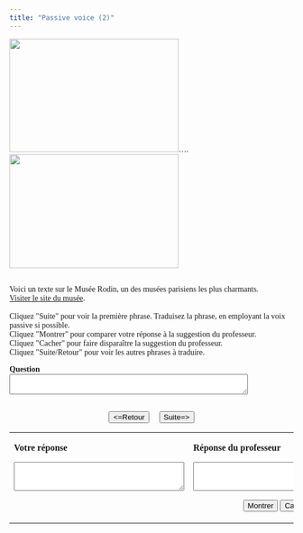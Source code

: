 ```yaml
---
title: "Passive voice (2)"
---
```

<head>
  <style>
    body {
      font-family: Garamond, serif;
    }
  </style>
</head>


<img src="rodin1.jpg" width="300" height="201" />....<img src="rodin2.jpg" width="300" height="202" /><br /><br />

Voici un texte sur le Musée Rodin, un des musées parisiens les plus charmants. <br /><a href="https://www.musee-rodin.fr/" title="Le Musée Rodin" target="blank">Visiter le site du musée</a>.<br /><br />
Cliquez &quot;Suite&quot; pour voir la première phrase. Traduisez la phrase, en employant la voix passive si possible. <br>
Cliquez &quot;Montrer&quot; pour comparer votre réponse &agrave; la suggestion du professeur.<br>
Cliquez &quot;Cacher&quot; pour faire dispara&icirc;tre la suggestion du professeur. <br />
Cliquez &quot;Suite/Retour&quot; pour voir les autres phrases à traduire.<br>

  <form name="qbox" action="" method="post">
    <p>
      <b>Question</b><br />
      <textarea name="q" rows="2" wrap="virtual" cols="50"></textarea>
    </p>
    <center>
      <br>
      <button onClick="begin(-1)" type="button">&lt;=Retour</button>
      &nbsp; &nbsp;
      <button onClick="begin(1)" type="button">Suite=&gt;</button>
      <br />

    </center>
  </form>

  <table width="80%" border="0" align="center">
    <tbody>
      <tr>
        <td valign="top" width="236">
          <p>
            <b>Votre réponse</b>
          </p>
          <form name="Sinput" action="" method="post">
            <p>
              <textarea name="Content" rows="3" wrap="virtual" cols="35"></textarea>
            </p>
          </form>
        </td>
        <td valign="top" width="308">
          <p>
            <b>Réponse du professeur</b>
          </p>
          <form name="feedback" action="" method="post">
            <p>
              <textarea name="fb" rows="3" wrap="virtual" cols="35"></textarea>
            </p>
          </form>
          <form name="Check" action="" method="post">
            <center>
              <button onClick="checkAnswer()" type="button">Montrer</button>
              <button onClick="hideAnswer()" type="button">Cacher</button>
            </center>
          </form>
        </td>
      </tr>
    </tbody>
  </table>

<SCRIPT language=Javascript><!--//
//  This code is based on a script by Marmoe Soemarmo.  
//  Dan Beeby modified it and wrote the creation interface, JavaScripts, and Perl Scripts.
//  http://lang.swarthmore.edu/mellon -- dbeeby@haverford.edu.
//  Content by Alison Murray Levine, University of Virginia, alevine@virginia.edu.
//  You may borrow and modify these scripts, but please give credit where credit is due.
	var Question= new Array();
	var Answer= new Array();
//---------------------DATA--------------------

Question[1]="In 1911 the Hôtel Biron, current site of the Musée Rodin, was bought by the French government.";Question[2]="Rodin's collections were offered to the government in exchange for a guarantee that a museum would be devoted to him at the Hôtel Biron.";Question[3]="The plan was supported by Claude Monet, Octave Mirbeau, Raymond Poincaré, and Georges Clémenceau, among other public figures.";Question[4]="At that time, Rodin's art was not well understood.";Question[5]="It was even regarded by some as the work of the devil.";Question[6]="The donations were approved by a vote in parliament and made official on December 24, 1916.";Question[7]="All the collections, including Rodin's photographs and archives, were transferred to the State.";Question[8]="The opening of the museum was held in 1919.";Question[9]="Today, the museum is visited by an average of 500,000 visitors per year.";Question[10]="Even the chairs and sofas in the museum, which can be used by visitors, were donated by Rodin.";Question[11]="*no need to translate; this is just FYI:* Alison Levine adapted this text from Jacques Vilain, *De d'hôtel Biron au Musée Rodin,* based on the work *Rodin--le musée et ses collections* (Paris: Scala, 1996). The original text can be found on the museum's website,  http://www.musee-rodin.fr/accueil.htm. My version is a little contrived, as no real paragraph would be written completely in the passive voice. In the next exercise, you'll take the same text and lighten it up with active voice to make it sound more natural.";

Answer[1]="En 1911, l'hôtel Biron, site actuel du Musée Rodin, a été acheté (fut acheté) par l'Etat français.";Answer[2]="Les collections de Rodin ont été (furent) offertes à l'Etat contre le garanti qu'un musée lui serait dédié à l'hôtel Biron.";Answer[3]="Le projet a été (fut) soutenu par Claude Monet, Octave Mirbeau, Raymond Poincaré, et Georges Clémenceau, entre autres personnalités.";Answer[4]="A l'époque, l'oeuvre de Rodin n'était pas bien comprise.";Answer[5]="Certains la considéraient même comme l'oeuvre du diable. (le texte d'origine emploie le mot *sulfureux.*)";Answer[6]="Les donations ont été (furent) approuvées par un vote du Parlement et officialisées le 24 décembre 1916.";Answer[7]="Toutes les collections, y compris les photographies et les archives de Rodin, ont été (furent) transférées à l'Etat.";Answer[8]="L'ouverture du musée a eu lieu en 1919.";Answer[9]="Aujourd'hui, le musée est visité par 500.000 visiteurs par an en moyenne.";Answer[10]="Même les chaises et les divans (les canapés) dans le musée, qui peuvent être utilisés par les visiteurs, ont été (furent) donnés par Rodin.";Answer[11]="Click on the next passive voice exercise to work on avoiding passive voice (I know, just as you learn it, you have to learn how to avoid it…).";

//-------------------END DATA-------------

 var NextQ = 0;
  var QN = 0;

  function begin(QN) {
    NextQ = NextQ + QN;
    if (Question[NextQ] == null) {
      alert("Il n’y a plus de questions. Cliquez sur suite/retour pour revoir les questions.");
    }
    document.feedback.fb.value = "";
    document.Sinput.Content.value = "";
    document.qbox.q.value = Question[NextQ];
  }

  function checkAnswer() {
    if (document.Sinput.Content.value === "") {
      document.feedback.fb.value = "Essayez de répondre à la question avant de voir la réponse du professeur.";
    } else {
      document.feedback.fb.value = Answer[NextQ];
    }
  }

  function hideAnswer() {
    document.feedback.fb.value = "";
  }
  //-->
</script>
